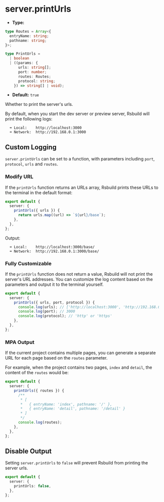 # server.printUrls

- **Type:**

```ts
type Routes = Array<{
  entryName: string;
  pathname: string;
}>;

type PrintUrls =
  | boolean
  | ((params: {
      urls: string[];
      port: number;
      routes: Routes;
      protocol: string;
    }) => string[] | void);
```

- **Default:** `true`

Whether to print the server's urls.

By default, when you start the dev server or preview server, Rsbuild will print the following logs:

```
  ➜ Local:    http://localhost:3000
  ➜ Network:  http://192.168.0.1:3000
```

## Custom Logging

`server.printUrls` can be set to a function, with parameters including `port`, `protocol`, `urls` and `routes`.

### Modify URL

If the `printUrls` function returns an URLs array, Rsbuild prints these URLs to the terminal in the default format:

```ts title="rsbuild.config.ts"
export default {
  server: {
    printUrls({ urls }) {
      return urls.map((url) => `${url}/base`);
    },
  },
};
```

Output:

```
  ➜ Local:    http://localhost:3000/base/
  ➜ Network:  http://192.168.0.1:3000/base/
```

### Fully Customizable

If the `printUrls` function does not return a value, Rsbuild will not print the server's URL addresses. You can customize the log content based on the parameters and output it to the terminal yourself.

```ts title="rsbuild.config.ts"
export default {
  server: {
    printUrls({ urls, port, protocol }) {
      console.log(urls); // ['http://localhost:3000', 'http://192.168.0.1:3000']
      console.log(port); // 3000
      console.log(protocol); // 'http' or 'https'
    },
  },
};
```

### MPA Output

If the current project contains multiple pages, you can generate a separate URL for each page based on the `routes` parameter.

For example, when the project contains two pages, `index` and `detail`, the content of the `routes` would be:

```ts title="rsbuild.config.ts"
export default {
  server: {
    printUrls({ routes }) {
      /**
       * [
       *   { entryName: 'index', pathname: '/' },
       *   { entryName: 'detail', pathname: '/detail' }
       * ]
       */
      console.log(routes);
    },
  },
};
```

## Disable Output

Setting `server.printUrls` to `false` will prevent Rsbuild from printing the server urls.

```ts title="rsbuild.config.ts"
export default {
  server: {
    printUrls: false,
  },
};
```
